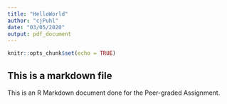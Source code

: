 ```yaml
---
title: "HelloWorld"
author: "cjPuhl"
date: "03/05/2020"
output: pdf_document
---
```


```r
knitr::opts_chunk$set(echo = TRUE)
```
## This is a markdown file

This is an R Markdown document done for the Peer-graded Assignment.